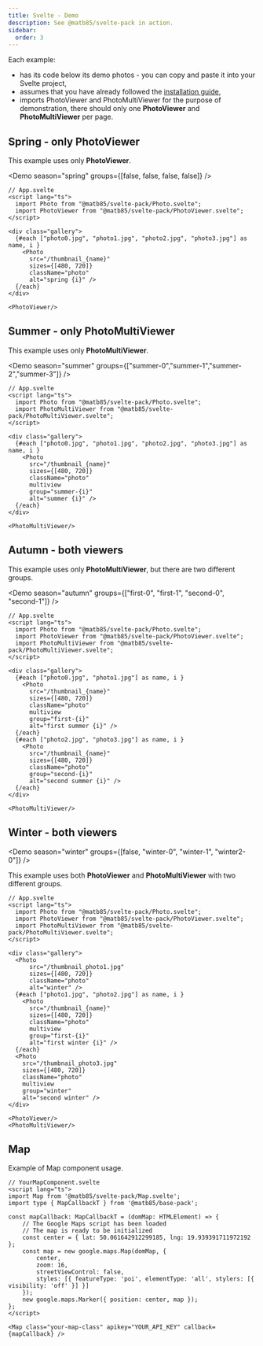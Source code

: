 ```yaml
---
title: Svelte - Demo
description: See @matb85/svelte-pack in action.
sidebar:
  order: 3
---
```


Each example:

- has its code below its demo photos - you can copy and paste it into your Svelte project,
- assumes that you have already followed the [installation guide](/components-pack/svelte-pack/introduction/),
- imports PhotoViewer and PhotoMultiViewer for the purpose of demonstration, there should only one **PhotoViewer** and **PhotoMultiViewer** per page.


## Spring - only PhotoViewer

This example uses only **PhotoViewer**.

<Demo season="spring" groups={[false, false, false, false]} />

```svelte
// App.svelte
<script lang="ts">
  import Photo from "@matb85/svelte-pack/Photo.svelte";
  import PhotoViewer from "@matb85/svelte-pack/PhotoViewer.svelte";
</script>

<div class="gallery">
  {#each ["photo0.jpg", "photo1.jpg", "photo2.jpg", "photo3.jpg"] as name, i }
    <Photo
      src="/thumbnail_{name}"
      sizes={[480, 720]}
      className="photo"
      alt="spring {i}" />
  {/each}
</div>

<PhotoViewer/>
```

## Summer - only PhotoMultiViewer

This example uses only **PhotoMultiViewer**.

<Demo season="summer" groups={["summer-0","summer-1","summer-2","summer-3"]} />

```svelte
// App.svelte
<script lang="ts">
  import Photo from "@matb85/svelte-pack/Photo.svelte";
  import PhotoMultiViewer from "@matb85/svelte-pack/PhotoMultiViewer.svelte";
</script>

<div class="gallery">
  {#each ["photo0.jpg", "photo1.jpg", "photo2.jpg", "photo3.jpg"] as name, i }
    <Photo
      src="/thumbnail_{name}"
      sizes={[480, 720]}
      className="photo"
      multiview
      group="summer-{i}"
      alt="summer {i}" />
  {/each}
</div>

<PhotoMultiViewer/>
```

## Autumn - both viewers

This example uses only **PhotoMultiViewer**, but there are two different groups.

<Demo season="autumn" groups={["first-0", "first-1", "second-0", "second-1"]} />

```svelte
// App.svelte
<script lang="ts">
  import Photo from "@matb85/svelte-pack/Photo.svelte";
  import PhotoViewer from "@matb85/svelte-pack/PhotoViewer.svelte";
  import PhotoMultiViewer from "@matb85/svelte-pack/PhotoMultiViewer.svelte";
</script>

<div class="gallery">
  {#each ["photo0.jpg", "photo1.jpg"] as name, i }
    <Photo
      src="/thumbnail_{name}"
      sizes={[480, 720]}
      className="photo"
      multiview
      group="first-{i}"
      alt="first summer {i}" />
  {/each}
  {#each ["photo2.jpg", "photo3.jpg"] as name, i }
    <Photo
      src="/thumbnail_{name}"
      sizes={[480, 720]}
      className="photo"
      group="second-{i}"
      alt="second summer {i}" />
  {/each}
</div>

<PhotoMultiViewer/>
```

## Winter - both viewers

<Demo season="winter" groups={[false, "winter-0", "winter-1", "winter2-0"]} />

This example uses both  **PhotoViewer** and **PhotoMultiViewer** with two different groups.

```svelte
// App.svelte
<script lang="ts">
  import Photo from "@matb85/svelte-pack/Photo.svelte";
  import PhotoViewer from "@matb85/svelte-pack/PhotoViewer.svelte";
  import PhotoMultiViewer from "@matb85/svelte-pack/PhotoMultiViewer.svelte";
</script>

<div class="gallery">
  <Photo
      src="/thumbnail_photo1.jpg"
      sizes={[480, 720]}
      className="photo"
      alt="winter" />
  {#each ["photo1.jpg", "photo2.jpg"] as name, i }
    <Photo
      src="/thumbnail_{name}"
      sizes={[480, 720]}
      className="photo"
      multiview
      group="first-{i}"
      alt="first winter {i}" />
  {/each}
  <Photo
    src="/thumbnail_photo3.jpg"
    sizes={[480, 720]}
    className="photo"
    multiview
    group="winter"
    alt="second winter" />
</div>

<PhotoViewer/>
<PhotoMultiViewer/>
```

## Map

Example of Map component usage.

<Map/>

```svelte
// YourMapComponent.svelte
<script lang="ts">
import Map from '@matb85/svelte-pack/Map.svelte';
import type { MapCallbackT } from '@matb85/base-pack';

const mapCallback: MapCallbackT = (domMap: HTMLElement) => {
    // The Google Maps script has been loaded
    // The map is ready to be initialized
    const center = { lat: 50.061642912299185, lng: 19.939391711972192 };
    const map = new google.maps.Map(domMap, {
        center,
        zoom: 16,
        streetViewControl: false,
        styles: [{ featureType: 'poi', elementType: 'all', stylers: [{ visibility: 'off' }] }]
    });
    new google.maps.Marker({ position: center, map });
};
</script>

<Map class="your-map-class" apikey="YOUR_API_KEY" callback={mapCallback} />
```